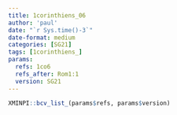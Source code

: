 ```yaml
---
title: 1corinthiens_06
author: 'paul'
date: "`r Sys.time()-3`"
date-format: medium
categories: [SG21]
tags: [1corinthiens_]
params:
  refs: 1co6
  refs_after: Rom1:1
  version: SG21
---
```


```r
XMINPI::bcv_list_(params$refs, params$version)
```

